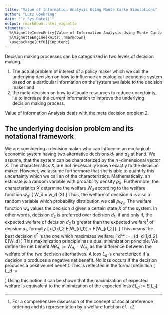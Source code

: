 ```yaml
---
title: "Value of Information Analysis Using Monte Carlo Simulations"
author: "Lutz Goehring"
date: "`r Sys.Date()`"
output: rmarkdown::html_vignette
vignette: >
  %\VignetteIndexEntry{Value of Information Analysis Using Monte Carlo Simulations}
  %\VignetteEngine{knitr::rmarkdown}
  \usepackage[utf8]{inputenc}
---
```


Decision making processes can be categorized in two levels of decision making.

1. The actual problem of interest of a policy maker which we call the underlying decision on how to influence an ecological-economic system based on a particular information on the system available to the decision maker and
1. the meta decision on how to allocate resources to reduce uncertainty, i.e to increase the current information to improve the underlying decision making process.

Value of Information Analysis deals with the meta decision problem 2.

## The underlying decision problem and its notational framework
We are considering a decision maker who can influence an ecological-economic system having two alternative decisions $d_1$ and $d_2$ at hand. We assume, that the system can be characterized by the $n-$dimensional vector $X$. The characteristics $X$, are not necessarily known exactly to the decision maker. However, we assume furthermore that she is able to quantify this uncertainty which we call an \emph{estimate} of the characteristics. Mathematically, an estimate is a random variable with probability density $\rho_X$.\par

Furthermore, the characteristics $X$ determine the welfare $W_d$ according to the welfare function $w_d$:
\[
 W_d = w_d (X)
\]
Thus, the welfare of decision $d$ is also a random variable which probability distribution we call $\rho_{W_d}$. The welfare function $w_d$ values the decision $d$ given a certain state $X$ of the system. In other words, decision $d_2$ is preferred over decision $d_1$, if and only if, the expected welfare of decision $d_2$ is greater than the expected welfare^[
  For a comprehensive discussion of the concept of social preference ordering and its representation by a welfare function cf. \citet{GravelleRees2004}.
] of decsion $d_1$, formally
\[
 d_1 \prec d_2 \Leftrightarrow E[W_{d_1}] < E[W_{d_2}].
\]
This means the best decision $d^*$ is the one which maximizes welfare:
\[
 d^* := \arg \max_{d=d_1,d_2} E[W_d]
\]
This maximization principle has a dual minimization principle. We define the net benefit $NB_{d_1} := W_{d_1} - W_{d_2}$ as the difference between the welfare of the two decision alternatives. A loss $L_d$ is characterized if a decision $d$ produces a negative net benefit. No loss occurs if the decision produces a positive net benefit. This is reflected in the formal definition 
\[
  L_d := 
    \begin{cases} 
     - NB_d &, \textrm{ if } NB_d  < 0\\
     0 &, \textrm{ otherwise}.
    \end{cases}
\]
Using this notion it can be shown that the maximization of expected welfare is equivalent to the minimization of the expected loss $EL_d := E[L_d]$.

